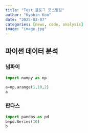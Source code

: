 ```yaml
---
title: "Test 블로그 포스팅팅"
author: "Kyobin Koo"
date: "2025-03-07"
categories: [news, code, analysis]
image: "image.jpg"
---
```


## 파이썬 데이터 분석

### 넘파이

```python
import numpy as np

a=np.arange(1,10,2)
a
```

### 판다스


```python
import pandas as pd
b=pd.Series(10)
b
```